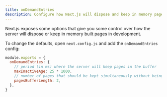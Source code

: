 ```yaml
---
title: onDemandEntries
description: Configure how Next.js will dispose and keep in memory pages created in development.
---
```


Next.js exposes some options that give you some control over how the server will dispose or keep in memory built pages in development.

To change the defaults, open `next.config.js` and add the `onDemandEntries` config:

```js filename="next.config.js"
module.exports = {
  onDemandEntries: {
    // period (in ms) where the server will keep pages in the buffer
    maxInactiveAge: 25 * 1000,
    // number of pages that should be kept simultaneously without being disposed
    pagesBufferLength: 2,
  },
}
```
